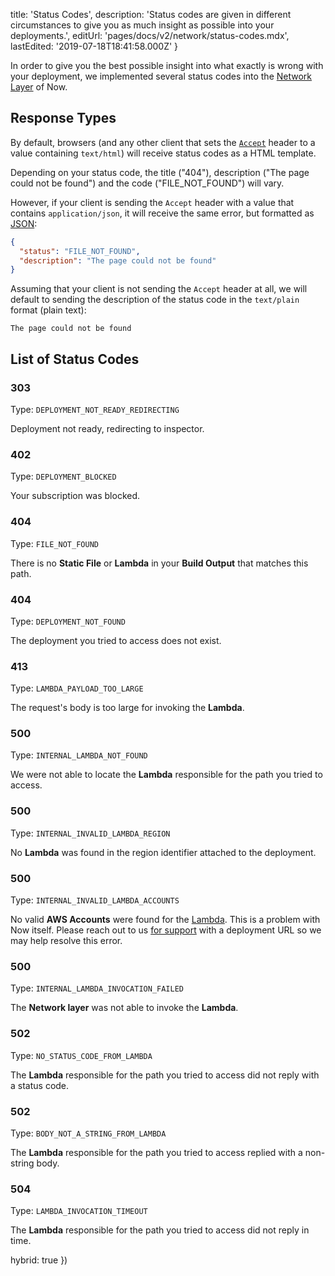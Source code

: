 
  title: 'Status Codes',
  description:
    'Status codes are given in different circumstances to give you as much insight as possible into your deployments.',
  editUrl: 'pages/docs/v2/network/status-codes.mdx',
  lastEdited: '2019-07-18T18:41:58.000Z'
}

In order to give you the best possible insight into what exactly is wrong with your deployment, we implemented several status codes into the [Network Layer](/docs/v2/network/overview) of Now.

## Response Types

By default, browsers (and any other client that sets the [`Accept`](https://developer.mozilla.org/en-US/docs/Web/HTTP/Headers/Accept) header to a value containing `text/html`) will receive status codes as a HTML template.

Depending on your status code, the title ("404"), description ("The page could not be found") and the code ("FILE_NOT_FOUND") will vary.

However, if your client is sending the `Accept` header with a value that contains `application/json`, it will receive the same error, but formatted as [JSON](https://en.wikipedia.org/wiki/JSON):

```json
{
  "status": "FILE_NOT_FOUND",
  "description": "The page could not be found"
}
```

Assuming that your client is not sending the `Accept` header at all, we will default to sending the description of the status code in the `text/plain` format (plain text):

```
The page could not be found
```

## List of Status Codes

### 303

Type: `DEPLOYMENT_NOT_READY_REDIRECTING`

Deployment not ready, redirecting to inspector.

### 402

Type: `DEPLOYMENT_BLOCKED`

Your subscription was blocked.

### 404

Type: `FILE_NOT_FOUND`

There is no <b>Static File</b> or <b>Lambda</b> in your <b>Build Output</b> that matches this path.

### 404

Type: `DEPLOYMENT_NOT_FOUND`

The deployment you tried to access does not exist.

### 413

Type: `LAMBDA_PAYLOAD_TOO_LARGE`

The request's body is too large for invoking the <b>Lambda</b>.

### 500

Type: `INTERNAL_LAMBDA_NOT_FOUND`

We were not able to locate the <b>Lambda</b> responsible for the path you tried to access.

### 500

Type: `INTERNAL_INVALID_LAMBDA_REGION`

No <b>Lambda</b> was found in the region identifier attached to the deployment.

### 500

Type: `INTERNAL_INVALID_LAMBDA_ACCOUNTS`

No valid **AWS Accounts** were found for the [Lambda](https://zeit.co/docs/v2/deployments/concepts/lambdas/). This is a problem with Now itself. Please reach out to us [for support](mailto:support@zeit.co) with a deployment URL so we may help resolve this error.

### 500

Type: `INTERNAL_LAMBDA_INVOCATION_FAILED`

The <b>Network layer</b> was not able to invoke the <b>Lambda</b>.

### 502

Type: `NO_STATUS_CODE_FROM_LAMBDA`

The <b>Lambda</b> responsible for the path you tried to access did not reply with a status code.

### 502

Type: `BODY_NOT_A_STRING_FROM_LAMBDA`

The <b>Lambda</b> responsible for the path you tried to access replied with a non-string body.

### 504

Type: `LAMBDA_INVOCATION_TIMEOUT`

The <b>Lambda</b> responsible for the path you tried to access did not reply in time.

  hybrid: true
})

